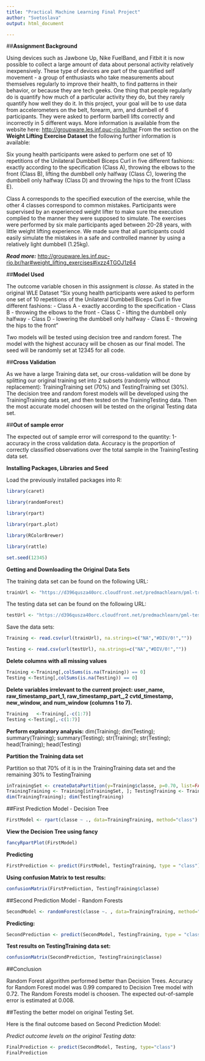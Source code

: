 ---
title: "Practical Machine Learning Final Project"
author: "Svetoslava"
output: html_document

---

##**Assignment Background**

Using devices such as Jawbone Up, Nike FuelBand, and Fitbit it is now possible to collect a large amount of data about personal activity relatively inexpensively. These type of devices are part of the quantified self movement - a group of enthusiasts who take measurements about themselves regularly to improve their health, to find patterns in their behavior, or because they are tech geeks. One thing that people regularly do is quantify how much of a particular activity they do, but they rarely quantify how well they do it. In this project, your goal will be to use data from accelerometers on the belt, forearm, arm, and dumbell of 6 participants. They were asked to perform barbell lifts correctly and incorrectly in 5 different ways. More information is available from the website here: [http://groupware.les.inf.puc-rio.br/har](http://groupware.les.inf.puc-rio.br/har) 
From the section on the **Weight Lifting Exercise Dataset** the following further information is available:

Six young health participants were asked to perform one set of 10 repetitions of the Unilateral Dumbbell Biceps Curl in five different fashions: exactly according to the specification (Class A), throwing the elbows to the front (Class B), lifting the dumbbell only halfway (Class C), lowering the dumbbell only halfway (Class D) and throwing the hips to the front (Class E).

Class A corresponds to the specified execution of the exercise, while the other 4 classes correspond to common mistakes. Participants were supervised by an experienced weight lifter to make sure the execution complied to the manner they were supposed to simulate. The exercises were performed by six male participants aged between 20-28 years, with little weight lifting experience. We made sure that all participants could easily simulate the mistakes in a safe and controlled manner by using a relatively light dumbbell (1.25kg).


_**Read more:**_ [http://groupware.les.inf.puc-rio.br/har#weight_lifting_exercises#ixzz4TGOJ1z64](http://groupware.les.inf.puc-rio.br/har#weight_lifting_exercises#ixzz4TGOJ1z64)


##**Model Used**

The outcome variable chosen in this assignment is _classe_. As stated in the original WLE Dataset "Six young health participants were asked to perform one set of 10 repetitions of the Unilateral Dumbbell Biceps Curl in five different fashions: 
- Class A - exactly according to the specification 
- Class B - throwing the elbows to the front
- Class C - lifting the dumbbell only halfway
- Class D - lowering the dumbbell only halfway
- Class E - throwing the hips to the front"

Two models will be tested using decision tree and random forest. The model with the highest accuracy will be chosen as our final model. The seed will be randomly set at 12345 for all code. 


##**Cross Validation**

As we have a large Training data set, our cross-validation will be done by splitting our original training set into 2 subsets (randomly without replacement): TrainingTraining set (70%) and TestingTraining set (30%). The decision tree and random forest models will be developed using the TrainingTraining data set, and then tested on the TrainingTesting data. Then the most accurate model choosen will be tested on the original Testing data set.


##**Out of sample error**

The expected out of sample error will correspond to the quantity: 1-accuracy in the cross validation data. Accuracy is the proportion of correctly classified observations over the total sample in the TrainingTesting data set. 


**Installing Packages, Libraries and Seed**

Load the previously installed packages into R:
``` {r}
library(caret)
```
```{r}
library(randomForest)
```
```{r}
library(rpart)
```
```{r}
library(rpart.plot)
```
```{r}
library(RColorBrewer)
```
```{r}
library(rattle)
```
```{r}
set.seed(12345)
```

**Getting and Downloading the Original Data Sets**

The training data set can be found on the following URL:

```{r}
trainUrl <- "https://d396qusza40orc.cloudfront.net/predmachlearn/pml-training.csv"
```

The testing data set can be found on the following URL:

```{r}
testUrl <- "https://d396qusza40orc.cloudfront.net/predmachlearn/pml-testing.csv"
```

Save the data sets:

```{r}
Training <- read.csv(url(trainUrl), na.strings=c("NA","#DIV/0!",""))
```
```{r}
Testing <- read.csv(url(testUrl), na.strings=c("NA","#DIV/0!",""))
```

**Delete columns with all missing values**
```{r}
Training <-Training[,colSums(is.na(Training)) == 0]
Testing <-Testing[,colSums(is.na(Testing)) == 0]
```

**Delete variables irrelevant to the current project: user_name, raw_timestamp_part_1, raw_timestamp_part_,2 cvtd_timestamp, new_window, and  num_window (columns 1 to 7).** 
```{r}
Training   <-Training[,-c(1:7)]
Testing <-Testing[,-c(1:7)]
```

**Perform exploratory analysis:**
dim(Training); 
dim(Testing); 
summary(Training); 
summary(Testing); 
str(Training); 
str(Testing); 
head(Training); 
head(Testing)


**Partition the Training data set**

Partition so that 70% of it is in the TrainingTraining data set and the remaining 30% to TestingTraining

```{r}
inTrainingSet <- createDataPartition(y=Training$classe, p=0.70, list=FALSE)
TrainingTraining <- Training[inTrainingSet, ]; TestingTraining <- Training[-inTrainingSet, ]
dim(TrainingTraining); dim(TestingTraining)
```

##First Prediction Model - Decision Tree

```{r}
FirstModel <- rpart(classe ~ ., data=TrainingTraining, method="class")
```

**View the Decision Tree using fancy**
```{r}
fancyRpartPlot(FirstModel)
```

**Predicting**
```{r}
FirstPrediction <- predict(FirstModel, TestingTraining, type = "class")
```

**Using confusion Matrix to test results:**

```{r}
confusionMatrix(FirstPrediction, TestingTraining$classe)
```

##Second Prediction Model - Random Forests

```{r}
SecondModel <- randomForest(classe ~. , data=TrainingTraining, method="class")
```

**Predicting:**
```{r}
SecondPrediction <- predict(SecondModel, TestingTraining, type = "class")
```

**Test results on TestingTraining data set:**
```{r}
confusionMatrix(SecondPrediction, TestingTraining$classe)
```

##Conclusion

Random Forest algorithm performed better than Decision Trees. Accuracy for Random Forest model was 0.99 compared to Decision Tree model with 0.72. The Random Forests model is choosen. The expected out-of-sample error is estimated at 0.008.

##Testing the better model on original Testing Set.

Here is the final outcome based on Second Prediction Model:

_Predict outcome levels on the original Testing data:_

```{r}
FinalPrediction <- predict(SecondModel, Testing, type="class")
FinalPrediction
```